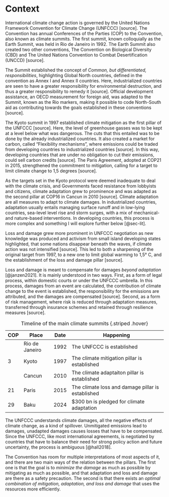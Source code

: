 # Context {#sec-context}

International climate change action is governed by the United Nations Framework Convention for Climate Change (UNFCCC) [source]. The Convention has annual Conferences of the Parties (COP) to the Convention, also known as climate summits. The first summit, known colloquially as the Earth Summit, was held in Rio de Janeiro in 1992. The Earth Summit also created two other conventions, The Convention on Biological Diversity (CBD) and The United Nations Convention to Combat Desertification (UNCCD) [source].

The Summit established the concept of *Common, but differentiated, responsibilities*, highlighting Global North countries, defined in the convention as Annex I and Annex II countries. Here, industrialized countries are seen to have a greater responsibility for environmental destruction, and thus a greater responsibility to remedy it [source]. Official development assistance, an OECD measurement for foreign aid, was adapted to the Summit, known as the Rio markers, making it possible to code North-South aid as contributing towards the goals established in these conventions [source]. 

The Kyoto summit in 1997 established climate mitigation as the first pillar of the UNFCCC [source]. Here, the level of greenhouse gasses was to be kept at a level below what was dangerous. The cuts that this entailed was to be done by the already industrialized countries. It also created a market for carbon, called "Flexibility mechanisms", where emissions could be traded from developing countries to industrialized countries [source]. In this way, developing countries that are under no obligation to cut their emissions, could sell carbon credits [source]. The Paris Agreement, adopted at COP21 in 2015, strengthened the commitment to mitigation, calling for a target to limit climate change to 1,5 degrees [source]. 

As the targets set in the Kyoto protocol were deemed inadequate to deal with the climate crisis, and Governments faced resistance from lobbyists and citizens, climate adaptation grew to prominence and was adapted as the second pillar at COP16 in Cancun in 2010 [source]. Climate adaptation are all measures to adapt to climate damages. In industrialized countries, adaptation usually entails managing surface runoff and in low-lying countries, sea-level level rise and storm surges, with a mix of mechanical- and nature-based interventions. In developing countries, this process is more complex and something I will explore further below [@sec-lit]. 

Loss and damage grew more prominent in UNFCCC negotiation as new knowledge was produced and activism from small island developing states highlighted, that some nations disappear beneath the waves, if climate action was not intensified [source]. This led to both a sharpening of the original target from 1997, to a new one to limit global warming to 1,5° C, and the establishment of the loss and damage pillar [source]. 

Loss and damage is meant to compensate for damages *beyond adaptation* [@janzen2021]. It is mainly understood in two ways. First, as a form of legal process, within domestic courts or under the UNFCCC umbrella. In this process, damages from an event are calculated, the contribution of climate change to the event is established, the responsibility for the emissions are attributed, and the damages are compensated [source]. Second, as a form of risk management, where risk is reduced through adaptation measures, transferred through insurance schemes and retained through resilience measures [source]. 

| COP | Place          | Date | Happening                                         |
| --- | -------------- | ---- | ------------------------------------------------- |
|     | Rio de Janeiro | 1992 | The UNFCCC is established                         |
| 3   | Kyoto          | 1997 | The climate mitigation pillar is established      |
|     | Cancun         | 2010 | The climate adaptaiton pillar is established      |
| 21  | Paris          | 2015 | The climate loss and damage pillar is established |
| 29  | Baku           | 2024 | $300 bn is pledged for climate adaptation         |
: Timeline of the main climate summits {.striped .hover}

The UNFCCC understands climate damages, all the negative effects of climate change, as a kind of spillover. Unmitigated emissions lead to damages, unadapted damages causes losses that have to be compensated. Since the UNFCCC, like most international agreements, is negotiated by countries that have to balance their need for strong policy action and future uncertainty, the process is ambiguous [@hall2018]. 

The Convention has room for multiple interpretations of most aspects of it, and there are two main ways of the relation between the pillars. The first one is that the goal is to *minimize the damage* as much as possible by mitigating as much as possible, and that adaptation and loss and damage are there as a safety precaution. The second is that there exists an *optimal combination of mitigation, adaptation, and loss and damage* that uses the resources more efficiently. 